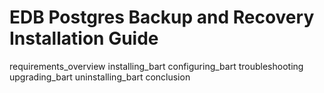 # EDB Postgres Backup and Recovery Installation Guide

<div class="toctree" data-maxdepth="5">

requirements\_overview installing\_bart configuring\_bart troubleshooting upgrading\_bart uninstalling\_bart conclusion

</div>
